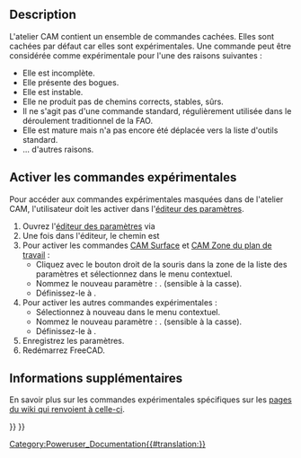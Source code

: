 <languages/>

{{TOCright}}

==Description==

L'atelier CAM contient un ensemble de commandes cachées. Elles sont cachées par défaut car elles sont expérimentales. Une commande peut être considérée comme expérimentale pour l'une des raisons suivantes :
* Elle est incomplète.
* Elle présente des bogues.
* Elle est instable.
* Elle ne produit pas de chemins corrects, stables, sûrs.
* Il ne s'agit pas d'une commande standard, régulièrement utilisée dans le déroulement traditionnel de la FAO.
* Elle est mature mais n'a pas encore été déplacée vers la liste d'outils standard.
* ... d'autres raisons.

<span id="Enable_experimental_commands"></span>
==Activer les commandes expérimentales==

Pour accéder aux commandes expérimentales masquées dans de l'atelier CAM, l'utilisateur doit les activer dans l'[[Std_DlgParameter/fr|éditeur des paramètres]].

# Ouvrez l'[[Std_DlgParameter/fr|éditeur des paramètres]] via {{MenuCommand|Outils → Éditer les paramètres...}}
# Une fois dans l'éditeur, le chemin est {{MenuCommand|BaseApp → Preferences → Mod → CAM}}
# Pour activer les commandes [[CAM_Area/fr|CAM Surface]] et [[CAM_Area_Workplane/fr|CAM Zone du plan de travail]] :
#* Cliquez avec le bouton droit de la souris dans la zone de la liste des paramètres et sélectionnez {{MenuCommand|Nouveau → Nouvel article booléen}} dans le menu contextuel.
#* Nommez le nouveau paramètre : {{incode|EnableAdvancedOCLFeatures}}. (sensible à la casse).
#* Définissez-le à {{incode|True}}.
# Pour activer les autres commandes expérimentales :
#* Sélectionnez à nouveau {{MenuCommand|Nouveau → Nouvel article booléen}} dans le menu contextuel.
#* Nommez le nouveau paramètre : {{incode|EnableExperimentalFeatures}}. (sensible à la casse).
#* Définissez-le à {{incode|True}}.
# Enregistrez les paramètres.
# Redémarrez FreeCAD.

<span id="Additional_Information"></span>
== Informations supplémentaires ==

<div class="mw-translate-fuzzy">
En savoir plus sur les commandes expérimentales spécifiques sur les [https://www.freecadweb.org/wiki/Special:WhatLinksHere/CAM_experimental pages du wiki qui renvoient à celle-ci].
</div>


{{Userdocnavi{{#translation:}}}}
{{CAM_Tools_navi{{#translation:}}}}
[[Category:Poweruser_Documentation{{#translation:}}]]